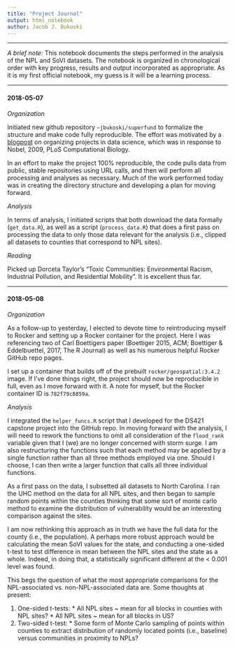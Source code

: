 ```yaml
---
title: "Project Journal"
output: html_notebook
author: Jacob J. Bukoski
---
```


---

*A brief note:* This notebook documents the steps performed in the analysis of the NPL and SoVI datasets. The notebook is organized in chronological order with key progress, results and output incorporated as appropriate. As it is my first official notebook, my guess is it will be a learning process.

---

#### 2018-05-07

*Organization*

Initiated new github repository `~jbukoski/superfund` to formalize the structure and make code fully reproducible. The effort was motivated by a [blogpost](https://medium.com/outlier-bio-blog/a-quick-guide-to-organizing-data-science-projects-updated-for-2016-4cbb1e6dac71) on organizing projects in data science, which was in response to Nobel, 2009, PLoS Computational Biology. 

In an effort to make the project 100% reproducible, the code pulls data from public, stable repositories using URL calls, and then will perform all processing and analyses as necessary. Much of the work performed today was in creating the directory structure and developing a plan for moving forward.

*Analysis*

In terms of analysis, I initiated scripts that both download the data formally (`get_data.R`), as well as a script (`process_data.R`) that does a first pass on processing the data to only those data relevant for the analysis (i.e., clipped all datasets to counties that correspond to NPL sites).

*Reading*

Picked up Dorceta Taylor's "Toxic Communities: Environmental Racism, Industrial Pollution, and Residential Mobility". It is excellent thus far.

---

#### 2018-05-08

*Organization*

As a follow-up to yesterday, I elected to devote time to reintroducing myself to Rocker and setting up a Rocker container for the project. Here I was referencing two of Carl Boettigers paper (Boettiger 2015, ACM; Boettiger & Eddelbuettel, 2017, The R Journal) as well as his numerous helpful Rocker GitHub repo pages.

I set up a container that builds off of the prebuilt `rocker/geospatial:3.4.2` image. If I've done things right, the project should now be reproducible in full, even as I move forward with it. A note for myself, but the Rocker container ID is `782f79c8859a`.

*Analysis*

I integrated the `helper_funcs.R` script that I developed for the DS421 capstone project into the GitHub repo. In moving forward with the analysis, I will need to rework the functions to omit all consideration of the `flood_rank` variable given that I (we) are no longer concerned with storm surge. I am also restructuring the functions such that each method may be applied by a single function rather than all three methods employed via one. Should I choose, I can then write a larger function that calls all three individual functions.

As a first pass on the data, I subsetted all datasets to North Carolina. I ran the UHC method on the data for all NPL sites, and then began to sample random points within the counties thinking that some sort of monte carlo method to examine the distribution of vulnerability would be an interesting comparison against the sites.

I am now rethinking this approach as in truth we have the full data for the county (i.e., the population). A perhaps more robust approach would be calculating the mean SoVI values for the state, and conducting a one-sided t-test to test difference in mean between the NPL sites and the state as a whole. Indeed, in doing that, a statistically significant different at the < 0.001 level was found.

This begs the question of what the most appropriate comparisons for the NPL-associated vs. non-NPL-associated data are. Some thoughts at present:

  1. One-sided t-tests:
    * All NPL sites ~ mean for all blocks in counties with NPL sites?
    * All NPL sites ~ mean for all blocks in US?
  2. Two-sided t-test:
    * Some form of Monte Carlo sampling of points within counties to extract distribution of randomly located points (i.e., baseline) versus communities in proximity to NPLs?
